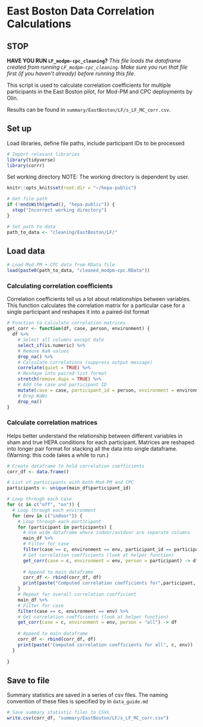 # East Boston Data Correlation Calculations

## STOP

**HAVE YOU RUN `LF_modpm-cpc_cleaning`?**
*This file loads the dataframe created from running `LF_modpm-cpc_cleaning`. Make sure you run that file first (if you haven't already) before running this file.*

This script is used to calculate correlation coefficients for multiple participants in the East Boston pilot, for Mod-PM and CPC deployments by Olin.

Results can be found in `summary/EastBoston/LF/s_LF_MC_corr.csv`.

## Set up
Load libraries, define file paths, include participant IDs to be processed
```r
# Import relevant libraries
library(tidyverse)
library(corrr)
```

Set working directory
NOTE: The working directory is dependent by user. 
```r
knitr::opts_knit$set(root.dir = "~/hepa-public")
```

```r
# Get file path
if (!endsWith(getwd(), "hepa-public")) {
  stop("Incorrect working directory")
}
```

```r
# Set path to data
path_to_data <- "cleaning/EastBoston/LF/"
```

## Load data
```r
# Load Mod-PM + CPC data from RData file
load(paste0(path_to_data, "cleaned_modpm-cpc.RData"))
```


### Calculating correlation coefficients
Correlation coefficients tell us a lot about relationships between variables. This function calculates the correlation matrix for a particular case for a single participant and reshapes it into a paired-list format
```r
# Function to calculate correlation matrices
get_corr <- function(df, case, person, environment) {
  df %>%
    # Select all columns except date
    select_if(is.numeric) %>%
    # Remove NaN values
    drop_na() %>%
    # Calculate correlations (suppress output message)
    correlate(quiet = TRUE) %>%
    # Reshape into paired-list format
    stretch(remove.dups = TRUE) %>%
    # Add the case and participant ID
    mutate(case = case, participant_id = person, environment = environment) %>%
    # Drop NaNs
    drop_na()
}
```

### Calculate correlation matrices
Helps better understand the relationship between different variables in sham and true HEPA conditions for each participant. Matrices are reshaped into longer pair format for stacking all the data into single dataframe. (Warning: this code takes a while to run.)
```r
# Create dataframe to hold correlation coefficients
corr_df <- data.frame()

# List of participants with both Mod-PM and CPC
participants <- unique(main_df$participant_id)

# Loop through each case
for (c in c("off", "on")) {
  # Loop through each environment
  for (env in c("indoor")) {
    # Loop through each participant
    for (participant in participants) {
      # Use wide dataframe where indoor/outdoor are separate columns
      main_df %>%
      # Filter for case
      filter(case == c, environment == env, participant_id == participant) %>%
      # Get correlation coefficients (look at helper function)
      get_corr(case = c, environment = env, person = participant) -> df
      
      # Append to main dataframe
      corr_df <- rbind(corr_df, df)
      print(paste("Computed correlation coefficients for",participant, c, env))
    }
    # Repeat for overall correlation coefficient
    main_df %>%
    # Filter for case
    filter(case == c, environment == env) %>%
    # Get correlation coefficients (look at helper function)
    get_corr(case = c, environment = env, person = "all") -> df
    
    # Append to main dataframe
    corr_df <- rbind(corr_df, df)
    print(paste("Computed correlation coefficients for all", c, env))
  }
  
}
```
## Save to file
Summary statistics are saved in a series of csv files. The naming convention of these files is specified by in `data_guide.md`
```r
# Save summary statistic files to CSVs
write.csv(corr_df, "summary/EastBoston/LF/s_LF_MC_corr.csv")
```
